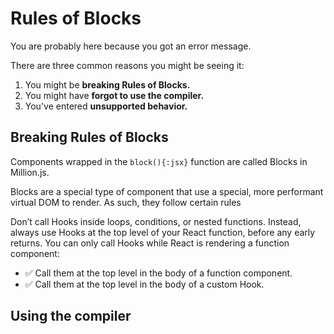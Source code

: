 # Rules of Blocks

You are probably here because you got an error message.

There are three common reasons you might be seeing it:

1. You might be **breaking Rules of Blocks.**
2. You might have **forgot to use the compiler.**
3. You've entered **unsupported behavior.**

## Breaking Rules of Blocks

Components wrapped in the `block(){:jsx}` function are called Blocks in Million.js.

Blocks are a special type of component that use a special, more performant virtual DOM to render. As such, they follow certain rules

Don’t call Hooks inside loops, conditions, or nested functions. Instead, always use Hooks at the top level of your React function, before any early returns. You can only call Hooks while React is rendering a function component:

- ✅ Call them at the top level in the body of a function component.
- ✅ Call them at the top level in the body of a custom Hook.

## Using the compiler
